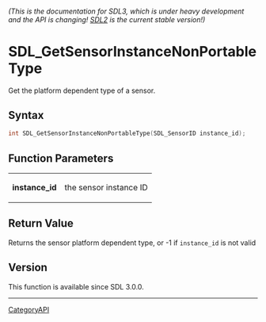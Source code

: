 ====== (This is the documentation for SDL3, which is under heavy development and the API is changing! [https://wiki.libsdl.org/SDL2/ SDL2] is the current stable version!) ======
= SDL_GetSensorInstanceNonPortableType =

Get the platform dependent type of a sensor.

== Syntax ==

<syntaxhighlight lang='c'>
int SDL_GetSensorInstanceNonPortableType(SDL_SensorID instance_id);
</syntaxhighlight>

== Function Parameters ==

{|
|'''instance_id'''
|the sensor instance ID
|}

== Return Value ==

Returns the sensor platform dependent type, or -1 if
<code>instance_id</code> is not valid

== Version ==

This function is available since SDL 3.0.0.

----
[[CategoryAPI]]


